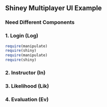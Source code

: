 ## Shiney Multiplayer UI Example

### Need Different Components 
### 1. Login (Log)
```r
require(manipulate)
require(shiny)
require(manipulate)
require(shiny)

```
### 2. Instructor (In)
### 3. Likelihood (Lik)
### 4. Evaluation (Ev)
